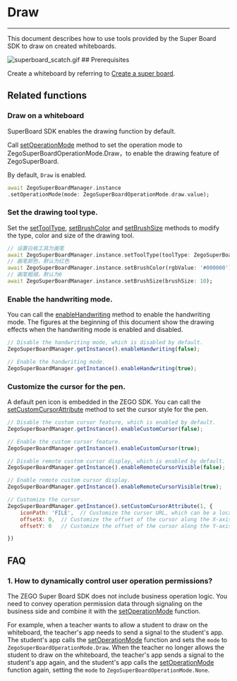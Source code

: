 # Draw 

- - -


This document describes how to use tools provided by the Super Board SDK to draw on created whiteboards.

<Frame width="auto" height="auto" >
  <img src="https://media-resource.spreading.io/docuo/workspace741/896bc39e2e65b82d5670b01b7c131c30/1ced8ebc21.gif" alt="superboard_scatch.gif"/>
</Frame>
## Prerequisites

Create a whiteboard by referring to [Create a super board](../Quick%20start/Create%20white%20board.mdx).

## Related functions

### Draw on a whiteboard


<Note title="Note">

SuperBoard SDK enables the drawing function by default.
</Note>

Call [setOperationMode](https://pub.dev/documentation/zego_superboard/latest/zego_superboard/ZegoSuperBoardManager/setOperationMode.html) method to set the operation mode to ZegoSuperBoardOperationMode.Draw，to enable the drawing feature of ZegoSuperBoard.

<Note title="Note">

By default, `Draw` is enabled.
</Note>

```dart
await ZegoSuperBoardManager.instance 
.setOperationMode(mode: ZegoSuperBoardOperationMode.draw.value); 
```

### Set the drawing tool type.

Set the [setToolType](https://pub.dev/documentation/zego_superboard/latest/zego_superboard/ZegoSuperBoardManager/setToolType.html), [setBrushColor](https://pub.dev/documentation/zego_superboard/latest/zego_superboard/ZegoSuperBoardManager/setBrushColor.html) and [setBrushSize](https://pub.dev/documentation/zego_superboard/latest/zego_superboard/ZegoSuperBoardManager/setBrushSize.html) methods to modify the type, color and size of the drawing tool.

```dart
// 设置白板工具为画笔 
await ZegoSuperBoardManager.instance.setToolType(toolType: ZegoSuperBoardTool.pen); 
// 画笔颜色，默认为红色 
await ZegoSuperBoardManager.instance.setBrushColor(rgbValue: '#000000'); 
// 画笔粗细，默认为6 
await ZegoSuperBoardManager.instance.setBrushSize(brushSize: 10); 
```

### Enable the handwriting mode.

You can call the [enableHandwriting](https://pub.dev/documentation/zego_superboard/latest/zego_superboard/ZegoSuperBoardManager/enableHandwriting.html) method to enable the handwriting mode. The figures at the beginning of this document show the drawing effects when the handwriting mode is enabled and disabled.

```javascript
// Disable the handwriting mode, which is disabled by default.
ZegoSuperBoardManager.getInstance().enableHandwriting(false);

// Enable the handwriting mode.
ZegoSuperBoardManager.getInstance().enableHandwriting(true);
```

### Customize the cursor for the pen.

A default pen icon is embedded in the ZEGO SDK. You can call the [setCustomCursorAttribute](https://pub.dev/documentation/zego_superboard/latest/zego_superboard/ZegoSuperBoardManager/setCustomCursorAttribute.html) method to set the cursor style for the pen.

```javascript
// Disable the custom cursor feature, which is enabled by default.
ZegoSuperBoardManager.getInstance().enableCustomCursor(false);

// Enable the custom cursor feature.
ZegoSuperBoardManager.getInstance().enableCustomCursor(true);

// Disable remote custom cursor display, which is enabled by default.
ZegoSuperBoardManager.getInstance().enableRemoteCursorVisible(false);

// Enable remote custom cursor display. 
ZegoSuperBoardManager.getInstance().enableRemoteCursorVisible(true);

// Customize the cursor.
ZegoSuperBoardManager.getInstance().setCustomCursorAttribute(1, {
    iconPath: 'FILE',  // Customize the cursor URL, which can be a local or remote URL.
    offsetX: 0,  // Customize the offset of the cursor along the X-axis.
    offsetY: 0   // Customize the offset of the cursor along the Y-axis.

})
```

## FAQ

### 1. How to dynamically control user operation permissions?

The ZEGO Super Board SDK does not include business operation logic. You need to convey operation permission data through signaling on the business side and combine it with the [setOperationMode](https://pub.dev/documentation/zego_superboard/latest/zego_superboard/ZegoSuperBoardManager/setOperationMode.html) function.

For example, when a teacher wants to allow a student to draw on the whiteboard, the teacher's app needs to send a signal to the student's app. The student's app calls the [setOperationMode](https://pub.dev/documentation/zego_superboard/latest/zego_superboard/ZegoSuperBoardManager/setOperationMode.html) function and sets the `mode` to `ZegoSuperBoardOperationMode.Draw`. When the teacher no longer allows the student to draw on the whiteboard, the teacher's app sends a signal to the student's app again, and the student's app calls the [setOperationMode](https://pub.dev/documentation/zego_superboard/latest/zego_superboard/ZegoSuperBoardManager/setOperationMode.html) function again, setting the `mode` to `ZegoSuperBoardOperationMode.None`.

